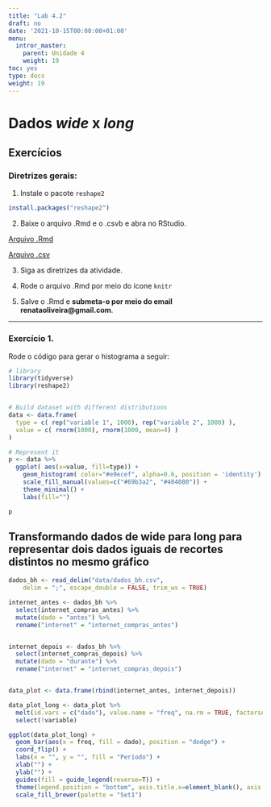 ```yaml
---
title: "Lab 4.2"
draft: no
date: '2021-10-15T00:00:00+01:00'
menu:
  intror_master:
    parent: Unidade 4
    weight: 19
toc: yes
type: docs
weight: 19
---
```





# Dados _wide_ x _long_



## Exercícios

### **Diretrizes gerais:**

1. Instale o pacote `reshape2`

```r
install.packages("reshape2")
```


2. Baixe o arquivo .Rmd e o .csvb e abra no RStudio. 

[Arquivo .Rmd](https://cefetmgbr-my.sharepoint.com/:u:/g/personal/renataoliveira_cefetmg_br/ETClwID9i2xEsL-nCHXHWKcBgjVDEDdpagtNo21zvAtr9g?e=Edsje8)

[Arquivo .csv](https://cefetmgbr-my.sharepoint.com/:x:/g/personal/renataoliveira_cefetmg_br/EVHWeyy072lFknBr6lRrlQQBRq2xLKWI0TA6SUB7KUvnHQ?e=20Ca7n)

3. Siga as diretrizes da atividade. 

4. Rode o arquivo .Rmd por meio do ícone `knitr` 

5. Salve o .Rmd e **submeta-o por meio do email renataoliveira@gmail.com**. 

<hr></hr>


### Exercício 1.

Rode o código para gerar o histograma a seguir: 

```r
# library
library(tidyverse)
library(reshape2)


# Build dataset with different distributions
data <- data.frame(
  type = c( rep("variable 1", 1000), rep("variable 2", 1000) ),
  value = c( rnorm(1000), rnorm(1000, mean=4) )
)

# Represent it
p <- data %>%
  ggplot( aes(x=value, fill=type)) +
    geom_histogram( color="#e9ecef", alpha=0.6, position = 'identity') +
    scale_fill_manual(values=c("#69b3a2", "#404080")) +
    theme_minimal() +
    labs(fill="")

p
```

## Transformando dados de wide para long para representar dois dados iguais de recortes distintos no mesmo gráfico

```r

dados_bh <- read_delim("data/dados_bh.csv", 
    delim = ";", escape_double = FALSE, trim_ws = TRUE)
```

```r

internet_antes <- dados_bh %>% 
  select(internet_compras_antes) %>% 
  mutate(dado = "antes") %>% 
  rename("internet" = "internet_compras_antes")


internet_depois <- dados_bh %>% 
  select(internet_compras_depois) %>% 
  mutate(dado = "durante") %>% 
  rename("internet" = "internet_compras_depois")


data_plot <- data.frame(rbind(internet_antes, internet_depois))

data_plot_long <- data_plot %>% 
  melt(id.vars = c("dado"), value.name = "freq", na.rm = TRUE, factorsAsStrings = FALSE) %>% 
  select(!variable)

```

```r
ggplot(data_plot_long) + 
  geom_bar(aes(x = freq, fill = dado), position = "dodge") +
  coord_flip() +
  labs(x = "", y = "", fill = "Período") +
  xlab("") +
  ylab("") +
  guides(fill = guide_legend(reverse=T)) +
  theme(legend.position = "bottom", axis.title.x=element_blank(), axis.text.x=element_blank(), axis.ticks.x=element_blank()) +
  scale_fill_brewer(palette = "Set1") 

```
